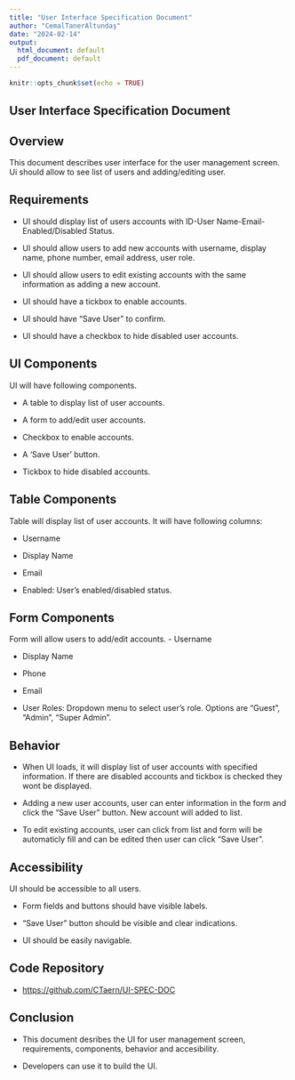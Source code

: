 ```yaml
---
title: "User Interface Specification Document"
author: "CemalTanerAltundaş"
date: "2024-02-14"
output:
  html_document: default
  pdf_document: default
---
```


```r
knitr::opts_chunk$set(echo = TRUE)
```

## User Interface Specification Document

## Overview

This document describes user interface for the user management screen. Ui should allow to see list of users and adding/editing user.

## Requirements

-   UI should display list of users accounts with ID-User Name-Email-Enabled/Disabled Status.

-   UI should allow users to add new accounts with username, display name, phone number, email address, user role.

-   UI should allow users to edit existing accounts with the same information as adding a new account.

-   UI should have a tickbox to enable accounts.

-   UI should have "Save User" to confirm.

-   UI should have a checkbox to hide disabled user accounts.

## UI Components

UI will have following components.

-   A table to display list of user accounts.

-   A form to add/edit user accounts.

-   Checkbox to enable accounts.

-   A 'Save User' button.

-   Tickbox to hide disabled accounts.

## Table Components

Table will display list of user accounts. It will have following columns:

-   Username

-   Display Name

-   Email

-   Enabled: User's enabled/disabled status.

## Form Components

Form will allow users to add/edit accounts. - Username

-   Display Name

-   Phone

-   Email

-   User Roles: Dropdown menu to select user's role. Options are "Guest", "Admin", "Super Admin".

## Behavior

-   When UI loads, it will display list of user accounts with specified information. If there are disabled accounts and tickbox is checked they wont be displayed.

-   Adding a new user accounts, user can enter information in the form and click the "Save User" button. New account will added to list.

-   To edit existing accounts, user can click from list and form will be automaticly fill and can be edited then user can click "Save User".

## Accessibility

UI should be accessible to all users.

-   Form fields and buttons should have visible labels.

-   "Save User" button should be visible and clear indications.

-   UI should be easily navigable.

## Code Repository

-   <https://github.com/CTaern/UI-SPEC-DOC>

## Conclusion

-   This document desribes the UI for user management screen, requirements, components, behavior and accesibility.

-   Developers can use it to build the UI.
